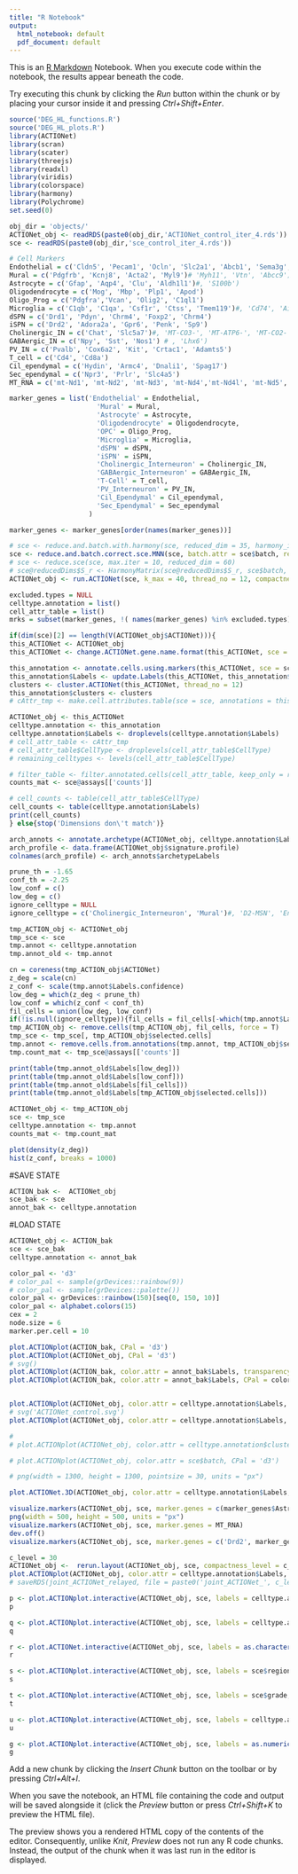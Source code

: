 ```yaml
---
title: "R Notebook"
output:
  html_notebook: default
  pdf_document: default
---
```


This is an [R Markdown](http://rmarkdown.rstudio.com) Notebook. When you execute code within the notebook, the results appear beneath the code. 

Try executing this chunk by clicking the *Run* button within the chunk or by placing your cursor inside it and pressing *Ctrl+Shift+Enter*. 

```r
source('DEG_HL_functions.R')
source('DEG_HL_plots.R')
library(ACTIONet)
library(scran)
library(scater)
library(threejs)
library(readxl)
library(viridis)
library(colorspace)
library(harmony)
library(Polychrome)
set.seed(0)
```

```r
obj_dir = 'objects/'
ACTIONet_obj <- readRDS(paste0(obj_dir,'ACTIONet_control_iter_4.rds'))
sce <- readRDS(paste0(obj_dir,'sce_control_iter_4.rds'))
```


```r
# Cell Markers
Endothelial = c('Cldn5', 'Pecam1', 'Ocln', 'Slc2a1', 'Abcb1', 'Sema3g', 'Bmx', 'Mfsd2a', 'Tfrc', 'Slc38a5') #,'Nr2f2')
Mural = c('Pdgfrb', 'Kcnj8', 'Acta2', 'Myl9')# 'Myh11', 'Vtn', 'Abcc9')
Astrocyte = c('Gfap', 'Aqp4', 'Clu', 'Aldh1l1')#, 'S100b')
Oligodendrocyte = c('Mog', 'Mbp', 'Plp1', 'Apod')
Oligo_Prog = c('Pdgfra','Vcan', 'Olig2', 'C1ql1')
Microglia = c('C1qb', 'C1qa', 'Csf1r', 'Ctss', 'Tmem119')#, 'Cd74', 'Aif1', 'Cd68')
dSPN = c('Drd1', 'Pdyn', 'Chrm4', 'Foxp2', 'Chrm4')
iSPN = c('Drd2', 'Adora2a', 'Gpr6', 'Penk', 'Sp9')
Cholinergic_IN = c('Chat', 'Slc5a7')#, 'MT-CO3-', 'MT-ATP6-', 'MT-CO2-')
GABAergic_IN = c('Npy', 'Sst', 'Nos1') # , 'Lhx6')
PV_IN = c('Pvalb', 'Cox6a2', 'Kit', 'Crtac1', 'Adamts5')
T_cell = c('Cd4', 'Cd8a')
Cil_ependymal = c('Hydin', 'Armc4', 'Dnali1', 'Spag17')
Sec_ependymal = c('Npr3', 'Prlr', 'Slc4a5')
MT_RNA = c('mt-Nd1', 'mt-Nd2', 'mt-Nd3', 'mt-Nd4','mt-Nd4l', 'mt-Nd5', 'mt-Nd6', 'mt-Co1', 'mt-Co2', 'mt-Co3', 'mt-Cytb', 'mt-Atp6', 'mt-Atp8')

marker_genes = list('Endothelial' = Endothelial, 
                      'Mural' = Mural, 
                      'Astrocyte' = Astrocyte, 
                      'Oligodendrocyte' = Oligodendrocyte, 
                      'OPC' = Oligo_Prog,
                      'Microglia' = Microglia, 
                      'dSPN' = dSPN, 
                      'iSPN' = iSPN, 
                      'Cholinergic_Interneuron' = Cholinergic_IN, 
                      'GABAergic_Interneuron' = GABAergic_IN,
                      'T-Cell' = T_cell,
                      'PV_Interneuron' = PV_IN,
                      'Cil_Ependymal' = Cil_ependymal,
                      'Sec_Ependymal' = Sec_ependymal
                    )

marker_genes <- marker_genes[order(names(marker_genes))]
```


```r
# sce <- reduce.and.batch.with.harmony(sce, reduced_dim = 35, harmony_iters = 30, reduce_iters = 5)
sce <- reduce.and.batch.correct.sce.MNN(sce, batch.attr = sce$batch, reduced_dim = 50)
# sce <- reduce.sce(sce, max.iter = 10, reduced_dim = 60)
# sce@reducedDims$S_r <- HarmonyMatrix(sce@reducedDims$S_r, sce$batch, do_pca = F, max.iter.harmony = 30)
ACTIONet_obj <- run.ACTIONet(sce, k_max = 40, thread_no = 12, compactness_level = 40)

```


```r
excluded.types = NULL
celltype.annotation = list()
cell_attr_table = list()
mrks = subset(marker_genes, !( names(marker_genes) %in% excluded.types) )

if(dim(sce)[2] == length(V(ACTIONet_obj$ACTIONet))){
this_ACTIONet <- ACTIONet_obj
this_ACTIONet <- change.ACTIONet.gene.name.format(this_ACTIONet, sce = sce, symType = 'GeneSym')

this_annotation <- annotate.cells.using.markers(this_ACTIONet, sce = sce, marker.genes = mrks, alpha_val = 0.9, rand.sample.no = 1000, thread_no = 12)
this_annotation$Labels <- update.Labels(this_ACTIONet, this_annotation$Labels, max.iter = 3,  update_th = -1.5)
clusters <- cluster.ACTIONet(this_ACTIONet, thread_no = 12)
this_annotation$clusters <- clusters
# cAttr_tmp <- make.cell.attributes.table(sce = sce, annotations = this_annotation, sce_attr = 'batch')

ACTIONet_obj <- this_ACTIONet
celltype.annotation <- this_annotation
celltype.annotation$Labels <- droplevels(celltype.annotation$Labels)
# cell_attr_table <- cAttr_tmp
# cell_attr_table$CellType <- droplevels(cell_attr_table$CellType)
# remaining_celltypes <- levels(cell_attr_table$CellType)

# filter_table <- filter.annotated.cells(cell_attr_table, keep_only = remaining_celltypes, conf_th = qnorm(0.99))
counts_mat <- sce@assays[['counts']]

# cell_counts <- table(cell_attr_table$CellType)
cell_counts <- table(celltype.annotation$Labels)
print(cell_counts)
} else{stop('Dimensions don\'t match')}

```

```r
arch_annots <- annotate.archetype(ACTIONet_obj, celltype.annotation$Labels)
arch_profile <- data.frame(ACTIONet_obj$signature.profile)
colnames(arch_profile) <- arch_annots$archetypeLabels
```


```r
prune_th = -1.65
conf_th = -2.25
low_conf = c()
low_deg = c()
ignore_celltype = NULL
ignore_celltype = c('Cholinergic_Interneuron', 'Mural')#, 'D2-MSN', 'Endothelial',

tmp_ACTION_obj <- ACTIONet_obj
tmp_sce <- sce
tmp.annot <- celltype.annotation
tmp.annot_old <- tmp.annot

cn = coreness(tmp_ACTION_obj$ACTIONet)
z_deg = scale(cn)
z_conf <- scale(tmp.annot$Labels.confidence)
low_deg = which(z_deg < prune_th)
low_conf = which(z_conf < conf_th)
fil_cells = union(low_deg, low_conf)
if(!is.null(ignore_celltype)){fil_cells = fil_cells[-which(tmp.annot$Labels[fil_cells] %in% ignore_celltype)]}
tmp_ACTION_obj <- remove.cells(tmp_ACTION_obj, fil_cells, force = T)
tmp_sce <- tmp_sce[, tmp_ACTION_obj$selected.cells]
tmp.annot <- remove.cells.from.annotations(tmp.annot, tmp_ACTION_obj$selected.cells, keep_cells = TRUE)
tmp.count_mat <- tmp_sce@assays[['counts']]

print(table(tmp.annot_old$Labels[low_deg]))
print(table(tmp.annot_old$Labels[low_conf]))
print(table(tmp.annot_old$Labels[fil_cells]))
print(table(tmp.annot_old$Labels[tmp_ACTION_obj$selected.cells]))
```

```r
ACTIONet_obj <- tmp_ACTION_obj
sce <- tmp_sce
celltype.annotation <- tmp.annot
counts_mat <- tmp.count_mat
```

```r
plot(density(z_deg))
hist(z_conf, breaks = 1000)
```

#SAVE STATE
```r
ACTION_bak <-  ACTIONet_obj
sce_bak <- sce
annot_bak <- celltype.annotation
```

#LOAD STATE
```r
ACTIONet_obj <- ACTION_bak
sce <- sce_bak
celltype.annotation <- annot_bak
```


```r
color_pal <- 'd3'
# color_pal <- sample(grDevices::rainbow(9))
# color_pal <- sample(grDevices::palette())
color_pal <- grDevices::rainbow(150)[seq(0, 150, 10)]
color_pal <- alphabet.colors(15)
cex = 2
node.size = 6
marker.per.cell = 10
```


```r
plot.ACTIONplot(ACTION_bak, CPal = 'd3')
plot.ACTIONplot(ACTIONet_obj, CPal = 'd3')
# svg()
plot.ACTIONplot(ACTION_bak, color.attr = annot_bak$Labels, transparency.attr = annot_bak$Labels.confidence, CPal = color_pal)
plot.ACTIONplot(ACTION_bak, color.attr = annot_bak$Labels, CPal = color_pal)


plot.ACTIONplot(ACTIONet_obj, color.attr = celltype.annotation$Labels, transparency.attr = celltype.annotation$Labels.confidence, CPal = color_pal)
# svg('ACTIONet_control.svg')
plot.ACTIONplot(ACTIONet_obj, color.attr = celltype.annotation$Labels, CPal = color_pal)

# 
# plot.ACTIONplot(ACTIONet_obj, color.attr = celltype.annotation$clusters, CPal = color_pal)

# plot.ACTIONplot(ACTIONet_obj, color.attr = sce$batch, CPal = 'd3')

# png(width = 1300, height = 1300, pointsize = 30, units = "px")

plot.ACTIONet.3D(ACTIONet_obj, color.attr = celltype.annotation$Labels, CPal = color_pal)
```
```r
visualize.markers(ACTIONet_obj, sce, marker.genes = c(marker_genes$Astrocyte))
png(width = 500, height = 500, units = "px")
visualize.markers(ACTIONet_obj, sce, marker.genes = MT_RNA)
dev.off()
visualize.markers(ACTIONet_obj, sce, marker.genes = c('Drd2', marker_genes$Cil_Ependymal))
```


```r
c_level = 30
ACTIONet_obj <-  rerun.layout(ACTIONet_obj, sce, compactness_level = c_level)
plot.ACTIONplot(ACTIONet_obj, color.attr = celltype.annotation$Labels, CPal = color_pal)
# saveRDS(joint_ACTIONet_relayed, file = paste0('joint_ACTIONet_', c_level,'.rds'))
```

```r

p <- plot.ACTIONplot.interactive(ACTIONet_obj, sce, labels = celltype.annotation$Labels, annotate.cells = TRUE, marker.per.cell = 10, node.size = 3)
p

q <- plot.ACTIONplot.interactive(ACTIONet_obj, sce, labels = celltype.annotation$clusters, Alt_Text = celltype.annotation$clusters, annotate.cells = TRUE, node.size = 4)
q

r <- plot.ACTIONet.interactive(ACTIONet_obj, sce, labels = as.character(sce$batch), node.size = 6, annotate.cells = TRUE, marker.per.cell = 10, blacklist.pattern = '\\.|^RPL|^RPS|^MRP|^RP')
r

s <- plot.ACTIONplot.interactive(ACTIONet_obj, sce, labels = sce$region, Alt_Text = sce$region, annotate.cells = TRUE, node.size = 2, title = "Cells by Region")
s

t <- plot.ACTIONplot.interactive(ACTIONet_obj, sce, labels = sce$grade, Alt_Text = sce$grade, annotate.cells = TRUE, node.size = 4, title = "Cells by Grade")
t

u <- plot.ACTIONplot.interactive(ACTIONet_obj, sce, labels = celltype.annotation$Labels, Alt_Text = seq(1:length(celltype.annotation$Labels)), annotate.cells = TRUE, node.size = 4)
u

g <- plot.ACTIONplot.interactive(ACTIONet_obj, sce, labels = as.numeric(sce$GFP_pos), annotate.cells = TRUE, node.size = 4)
g

```


Add a new chunk by clicking the *Insert Chunk* button on the toolbar or by pressing *Ctrl+Alt+I*.

When you save the notebook, an HTML file containing the code and output will be saved alongside it (click the *Preview* button or press *Ctrl+Shift+K* to preview the HTML file).

The preview shows you a rendered HTML copy of the contents of the editor. Consequently, unlike *Knit*, *Preview* does not run any R code chunks. Instead, the output of the chunk when it was last run in the editor is displayed.
